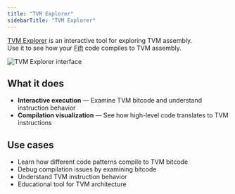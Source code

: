 ```yaml
---
title: "TVM Explorer"
sidebarTitle: "TVM Explorer"
---
```


[TVM Explorer](https://tvm-explorer.netlify.app/) is an interactive tool for exploring TVM assembly.\
Use it to see how your [Fift](/language/fift/index) code compiles to TVM assembly.

![TVM Explorer interface](/resources/images/tvmexplorer.png)

## What it does

- **Interactive execution** — Examine TVM bitcode and understand instruction behavior
- **Compilation visualization** — See how high-level code translates to TVM instructions

## Use cases

- Learn how different code patterns compile to TVM bitcode
- Debug compilation issues by examining bitcode
- Understand TVM instruction behavior
- Educational tool for TVM architecture

